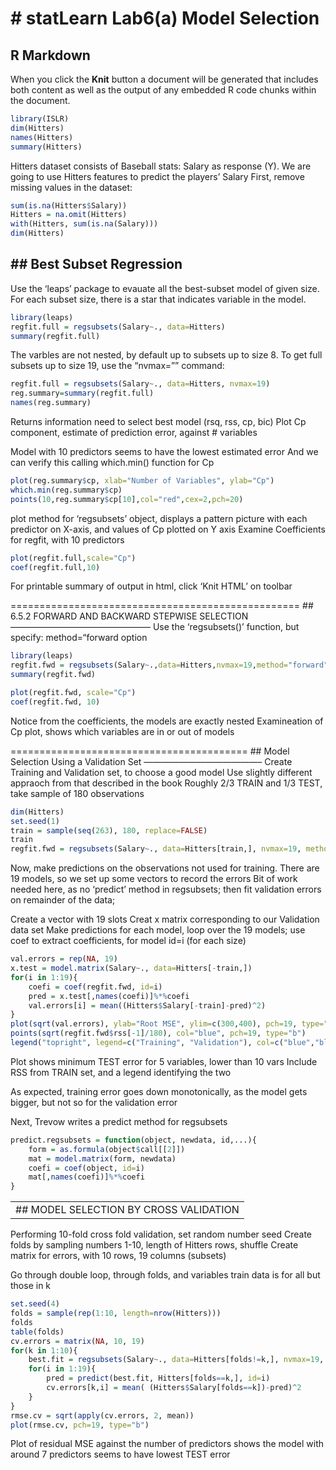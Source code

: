 # statLearn Lab6(a) Model Selection
===================================
## R Markdown
When you click the **Knit** button a document will be generated that includes both content as well as the output of any embedded R code chunks within the document.
```r
library(ISLR)
dim(Hitters)
names(Hitters)
summary(Hitters)
```

Hitters dataset consists of Baseball stats: Salary as response (Y). 
We are going to use Hitters features to predict the players' Salary
First, remove missing values in the dataset:
```r
sum(is.na(Hitters$Salary))
Hitters = na.omit(Hitters)
with(Hitters, sum(is.na(Salary)))
dim(Hitters)
```
## Best Subset Regression
-------------------------
Use the 'leaps' package to evauate all the best-subset model of given size.
For each subset size, there is a star that indicates variable in the model.
```r
library(leaps)
regfit.full = regsubsets(Salary~., data=Hitters)
summary(regfit.full)
```
The varbles are not nested, by default up to subsets up to size 8. 
To get full subsets up to size 19, use the "nvmax="" command:
```r
regfit.full = regsubsets(Salary~., data=Hitters, nvmax=19)
reg.summary=summary(regfit.full)
names(reg.summary)
```
Returns information need to select best model (rsq, rss, cp, bic)
Plot Cp component, estimate of prediction error, against # variables

Model with 10 predictors seems to have the lowest estimated error
And we can verify this calling which.min() function for Cp
```r
plot(reg.summary$cp, xlab="Number of Variables", ylab="Cp")
which.min(reg.summary$cp)
points(10,reg.summary$cp[10],col="red",cex=2,pch=20)
```
plot method for 'regsubsets' object, displays a pattern picture
with each predictor on X-axis, and values of Cp plotted on Y axis
Examine Coefficients for regfit, with 10 predictors
```r
plot(regfit.full,scale="Cp")
coef(regfit.full,10)
```
For printable summary of output in html, click 'Knit HTML' on toolbar

==================================================
## 6.5.2 FORWARD AND BACKWARD STEPWISE SELECTION
------------------------------------------------
Use the 'regsubsets()' function, but specify: method="forward option
```r
library(leaps)
regfit.fwd = regsubsets(Salary~.,data=Hitters,nvmax=19,method="forward")
summary(regfit.fwd)

plot(regfit.fwd, scale="Cp")
coef(regfit.fwd, 10)
```
Notice from the coefficients, the models are exactly nested
Examineation of Cp plot, shows which variables are in or out of models

=========================================
## Model Selection Using a Validation Set
-----------------------------------------
Create Training and Validation set, to choose a good model 
Use slightly different appraoch from that described in the book
Roughly 2/3 TRAIN and 1/3 TEST, take sample of 180 observations

```r
dim(Hitters)
set.seed(1)
train = sample(seq(263), 180, replace=FALSE)
train
regfit.fwd = regsubsets(Salary~., data=Hitters[train,], nvmax=19, method="forward")
```
Now, make predictions on the observations not used for training. 
There are 19 models, so we set up some vectors to record the errors
Bit of work needed here, as no 'predict' method in regsubsets; 
then fit validation errors on remainder of the data;

Create a vector with 19 slots
Creat x matrix corresponding to our Validation data set
Make predictions for each model, loop over the 19 models;
use coef to extract coefficients, for model id=i (for each size) 

```r
val.errors = rep(NA, 19)
x.test = model.matrix(Salary~., data=Hitters[-train,])
for(i in 1:19){
    coefi = coef(regfit.fwd, id=i)
    pred = x.test[,names(coefi)]%*%coefi
    val.errors[i] = mean((Hitters$Salary[-train]-pred)^2)
}
plot(sqrt(val.errors), ylab="Root MSE", ylim=c(300,400), pch=19, type="b")
points(sqrt(regfit.fwd$rss[-1]/180), col="blue", pch=19, type="b")
legend("topright", legend=c("Training", "Validation"), col=c("blue","black"), pch=19)
```
Plot shows minimum TEST error for 5 variables, lower than 10 vars
Include RSS from TRAIN set, and a legend identifying the two

As expected, training error goes down monotonically, as the 
model gets bigger, but not so for the validation error

Next, Trevow writes a predict method for regsubsets
```r
predict.regsubsets = function(object, newdata, id,...){
    form = as.formula(object$call[[2]])
    mat = model.matrix(form, newdata)
    coefi = coef(object, id=i)
    mat[,names(coefi)]%*%coefi
}
```
---------------------------------------
## MODEL SELECTION BY CROSS VALIDATION
---------------------------------------
Performing 10-fold cross fold validation, set random number seed
Create folds by sampling numbers 1-10, length of Hitters rows, shuffle
Create matrix for errors, with 10 rows, 19 columns (subsets)

Go through double loop, through folds, and variables
train data is for all but those in k

```r
set.seed(4)
folds = sample(rep(1:10, length=nrow(Hitters)))
folds
table(folds)
cv.errors = matrix(NA, 10, 19)
for(k in 1:10){
    best.fit = regsubsets(Salary~., data=Hitters[folds!=k,], nvmax=19, method="forward")
    for(i in 1:19){
        pred = predict(best.fit, Hitters[folds==k,], id=i)
        cv.errors[k,i] = mean( (Hitters$Salary[folds==k])-pred)^2
    }
}
rmse.cv = sqrt(apply(cv.errors, 2, mean))
plot(rmse.cv, pch=19, type="b")
```
Plot of residual MSE against the number of predictors shows the
model with around 7 predictors seems to have lowest TEST error
